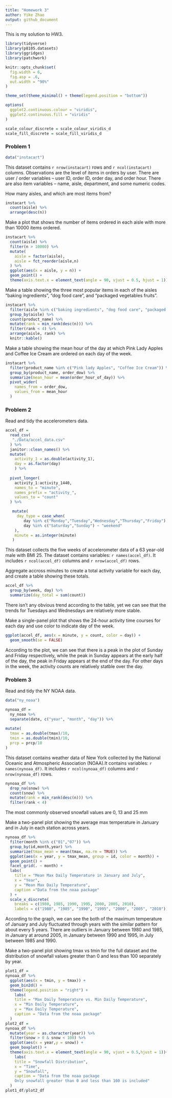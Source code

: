 ```yaml
---
title: "Homework 3"
author: Yike Zhao
output: github_document
---
```


This is my solution to HW3.

```r
library(tidyverse)
library(p8105.datasets)
library(ggridges)
library(patchwork)

knitr::opts_chunk$set(
  fig.width = 6,
  fig.asp = .6,
  out.width = "90%"
)

theme_set(theme_minimal() + theme(legend.position = "bottom"))

options(
  ggplot2.continuous.colour = "viridis",
  ggplot2.continuous.fill = "viridis"
)

scale_colour_discrete = scale_colour_viridis_d
scale_fill_discrete = scale_fill_viridis_d
```

### Problem 1

```r
data("instacart")
```
This dataset contains `r nrow(instacart)` rows and `r ncol(instacart)` columns.
Observations are the level of items in orders by user. There are user / order variables -- user ID, order ID, order day, and order hour. There are also item variables -- name, aisle, department, and some numeric codes. 

How many aisles, and which are most items from?

```r
instacart %>%
  count(aisle) %>%
  arrange(desc(n))
```

Make a plot that shows the number of items ordered in each aisle  with more than 10000 items ordered.

```r
instacart %>%
  count(aisle) %>%
  filter(n > 10000) %>%
  mutate(
    aisle = factor(aisle),
    aisle = fct_reorder(aisle,n)
  ) %>%
  ggplot(aes(x = aisle, y = n)) +
  geom_point() +
  theme(axis.text.x = element_text(angle = 90, vjust = 0.5, hjust = 1))
```

Make a table showing the three most popular items in each of the aisles “baking ingredients”, “dog food care”, and “packaged vegetables fruits”.

```r
instacart %>%
  filter(aisle %in% c("baking ingredients", "dog food care", "packaged vegetables fruits")) %>%
  group_by(aisle) %>%
  count(product_name) %>%
  mutate(rank = min_rank(desc(n))) %>%
  filter(rank < 4) %>%
  arrange(aisle, rank) %>%
  knitr::kable()
```

Make a table showing the mean hour of the day at which Pink Lady Apples and Coffee Ice Cream are ordered on each day of the week.

```r
instacart %>%
  filter(product_name %in% c("Pink lady Apples", "Coffee Ice Cream")) %>%
  group_by(product_name, order_dow) %>%
  summarize(mean_hour = mean(order_hour_of_day)) %>%
  pivot_wider(
    names_from = order_dow,
    values_from = mean_hour
  )
```

### Problem 2

Read and tidy the accelerometers data.

```r
accel_df = 
  read_csv(
   "./Data/accel_data.csv"
  ) %>%
  janitor::clean_names() %>%
  mutate(
    activity_1 = as.double(activity_1),
    day = as.factor(day)
    ) %>% 
  
  pivot_longer(
    activity_1:activity_1440,
    names_to = "minute",
    names_prefix = "activity_",
    values_to = "count"
  ) %>% 

   mutate(
     day_type = case_when(
        day %in% c("Monday","Tuesday","Wednesday","Thursday","Friday") ~ "weekday",
        day %in% c("Saturday","Sunday") ~ "weekend"
    ),
    minute = as.integer(minute)
   )
```

This dataset collects the five weeks of accelerometer data of a 63 year-old male with BMI 25. The dataset contains variables: `r names(accel_df)`. It includes `r ncol(accel_df)` columns and `r nrow(accel_df)` rows.

Aggregate accross minutes to create a total activity variable for each day, and create a table showing these totals.

```r
accel_df %>%
  group_by(week, day) %>% 
  summarize(day_total = sum(count))
```

There isn't any obvious trend according to the table, yet we can see that the trends for Tuesdays and Wednesdays are relatively more stable. 

Make a single-panel plot that shows the 24-hour activity time courses for each day and use color to indicate day of the week.
```r
ggplot(accel_df, aes(x = minute, y = count, color = day)) + 
  geom_smooth(se = FALSE)
```

According to the plot, we can see that there is a peak in the plot of Sunday and Friday respectively, while the peak in Sunday appears at the early half of the day, the peak in Friday appears at the end of the day. For other days in the week, the activity counts are relatively statble over the day. 

### Problem 3

Read and tidy the NY NOAA data.

```r
data("ny_noaa")
```

```r
nynoaa_df =  
  ny_noaa %>% 
  separate(date, c("year", "month", "day")) %>%
  
mutate(
  tmax = as.double(tmax)/10,
  tmin = as.double(tmin)/10,
  prcp = prcp/10
)
```

This dataset contains weather data of New York collected by the National Oceanic and Atmospheric Association (NOAA).It contains variables: `r names(nynoaa_df)`. It includes `r ncol(nynoaa_df)` columns and `r nrow(nynoaa_df)` rows.

```r
nynoaa_df %>% 
  drop_na(snow) %>% 
  count(snow) %>% 
  mutate(rank = min_rank(desc(n))) %>% 
  filter(rank < 4)
```

The most commonly observed snowfall values are 0, 13 and 25 mm

Make a two-panel plot showing the average max temperature in January and in July in each station across years.

```r
nynoaa_df %>% 
  filter(month %in% c("01","07")) %>% 
  group_by(id,month,year) %>% 
  summarize(tmax_mean = mean(tmax, na.rm = TRUE)) %>% 
  ggplot(aes(x = year, y = tmax_mean, group = id, color = month)) +
  geom_point() +
  facet_grid(. ~ month) +
  labs(
    title = "Mean Max Daily Temperature in January and July",
    x = "Year",
    y = "Mean Max Daily Temperature",
    caption ="Data from the noaa package"
  ) +
  scale_x_discrete(
    breaks = c(1980, 1985, 1990, 1995, 2000, 2005, 2010), 
    labels = c("1980", "1985", "1990", "1995", "2000", "2005", "2010"))
```

According to the graph, we can see the both of the maximum temperature of January and July fluctuated through years with the similar pattern for about every 5 years. 
There are outliers in January between 1980 and 1985, in January at around 2005, in January between 1990 and 1995, in July between 1985 and 1990.

Make a two-panel plot showing tmax vs tmin for the full dataset and the distribution of snowfall values greater than 0 and less than 100 separately by year.

```r
plot1_df =
nynoaa_df %>% 
  ggplot(aes(x = tmin, y = tmax)) +
  geom_bin2d() +
  theme(legend.position = "right") +
    labs(
    title = "Max Daily Temperature vs. Min Daily Temperature",
    x = "Min Daily Temperature",
    y = "Max Daily Temperature",
    caption = "Data from the noaa package"
  )
plot2_df =
nynoaa_df %>% 
  mutate(year = as.character(year)) %>% 
  filter(snow > 0 & snow < 100) %>% 
  ggplot(aes(x = year,y = snow)) + 
  geom_boxplot() +
  theme(axis.text.x = element_text(angle = 90, vjust = 0.5,hjust = 1))+
    labs(
    title = "Snowfall Distribution",
    x = "Time",
    y = "Snowfall",
    caption = "Data from the noaa package
    Only snowfall greater than 0 and less than 100 is included"
  )
plot1_df/plot2_df
```
